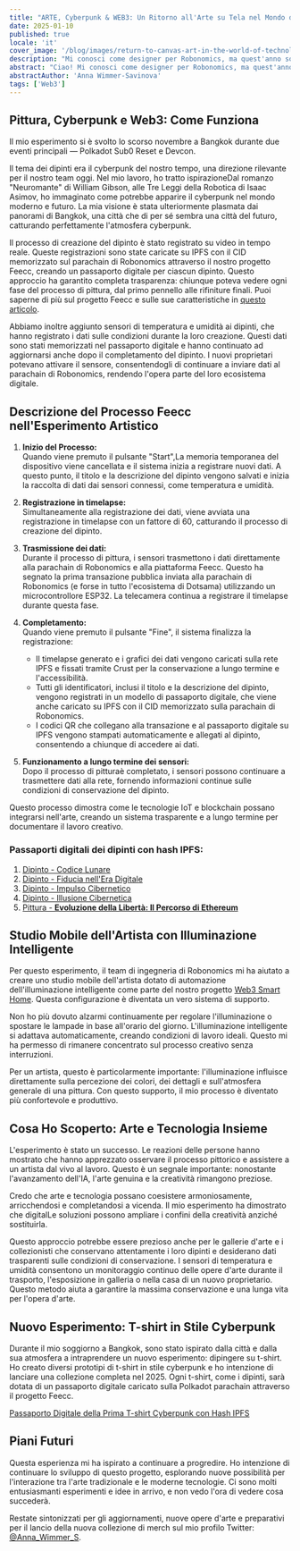 ```yaml
---
title: "ARTE, Cyberpunk & WEB3: Un Ritorno all'Arte su Tela nel Mondo della Tecnologia"
date: 2025-01-10
published: true
locale: 'it'
cover_image: '/blog/images/return-to-canvas-art-in-the-world-of-technology/cover.webp'
description: "Mi conosci come designer per Robonomics, ma quest'anno sono tornato come artista. L'IA eccelle veramente a un livello elevato in questo campo. Ma mi sono posto una domanda: c'è ancora spazio per veri artisti nel mondo della tecnologia? Per trovare la risposta, ho deciso di condurre un esperimento."
abstract: "Ciao! Mi conosci come designer per Robonomics, ma quest'anno sono tornato come artista. Da tempo osservo quanto rapidamente si stia sviluppando l'intelligenza artificiale e quanti la stiano utilizzando per creare immagini. L'IA eccelle veramente a un livello elevato in questo campo. Ma mi sono posto una domanda: c'è ancora spazio per veri artisti nel mondo della tecnologia? Per trovare la risposta, ho deciso di condurre un esperimento."
abstractAuthor: 'Anna Wimmer-Savinova'
tags: ['Web3']
---
```


## Pittura, Cyberpunk e Web3: Come Funziona

Il mio esperimento si è svolto lo scorso novembre a Bangkok durante due eventi principali — Polkadot Sub0 Reset e Devcon.

Il tema dei dipinti era il cyberpunk del nostro tempo, una direzione rilevante per il nostro team oggi. Nel mio lavoro, ho tratto ispirazioneDal romanzo "Neuromante" di William Gibson, alle Tre Leggi della Robotica di Isaac Asimov, ho immaginato come potrebbe apparire il cyberpunk nel mondo moderno e futuro. La mia visione è stata ulteriormente plasmata dai panorami di Bangkok, una città che di per sé sembra una città del futuro, catturando perfettamente l'atmosfera cyberpunk.

Il processo di creazione del dipinto è stato registrato su video in tempo reale. Queste registrazioni sono state caricate su IPFS con il CID memorizzato sul parachain di Robonomics attraverso il nostro progetto Feecc, creando un passaporto digitale per ciascun dipinto. Questo approccio ha garantito completa trasparenza: chiunque poteva vedere ogni fase del processo di pittura, dal primo pennello alle rifiniture finali. Puoi saperne di più sul progetto Feecc e sulle sue caratteristiche in [questo articolo](/blog/feecc-recap/).

Abbiamo inoltre aggiunto sensori di temperatura e umidità ai dipinti, che hanno registrato i dati sulle condizioni durante la loro creazione. Questi dati sono stati memorizzati nel passaporto digitale e hanno continuato ad aggiornarsi anche dopo il completamento del dipinto. I nuovi proprietari potevano attivare il sensore, consentendogli di continuare a inviare dati al parachain di Robonomics, rendendo l'opera parte del loro ecosistema digitale.

<RbImage zoom src="/blog/images/return-to-canvas-art-in-the-world-of-technology/feecc-art.webp" alt="processo di pittura" />

## Descrizione del Processo Feecc nell'Esperimento Artistico  

1. **Inizio del Processo:**  
    Quando viene premuto il pulsante "Start",La memoria temporanea del dispositivo viene cancellata e il sistema inizia a registrare nuovi dati. A questo punto, il titolo e la descrizione del dipinto vengono salvati e inizia la raccolta di dati dai sensori connessi, come temperatura e umidità.

2. **Registrazione in timelapse:**  
   Simultaneamente alla registrazione dei dati, viene avviata una registrazione in timelapse con un fattore di 60, catturando il processo di creazione del dipinto.

3. **Trasmissione dei dati:**  
   Durante il processo di pittura, i sensori trasmettono i dati direttamente alla parachain di Robonomics e alla piattaforma Feecc. Questo ha segnato la prima transazione pubblica inviata alla parachain di Robonomics (e forse in tutto l'ecosistema di Dotsama) utilizzando un microcontrollore ESP32. La telecamera continua a registrare il timelapse durante questa fase.

4. **Completamento:**  
   Quando viene premuto il pulsante "Fine", il sistema finalizza la registrazione:  
   - Il timelapse generato e i grafici dei dati vengono caricati sulla rete IPFS e fissati tramite Crust per la conservazione a lungo termine e l'accessibilità.  
   - Tutti gli identificatori, inclusi il titolo e la descrizione del dipinto, vengono registrati in un modello di passaporto digitale, che viene anche caricato su IPFS con il CID memorizzato sulla parachain di Robonomics.  
   - I codici QR che collegano alla transazione e al passaporto digitale su IPFS vengono stampati automaticamente e allegati al dipinto, consentendo a chiunque di accedere ai dati.

5. **Funzionamento a lungo termine dei sensori:**  
   Dopo il processo di pitturaè completato, i sensori possono continuare a trasmettere dati alla rete, fornendo informazioni continue sulle condizioni di conservazione del dipinto.

Questo processo dimostra come le tecnologie IoT e blockchain possano integrarsi nell'arte, creando un sistema trasparente e a lungo termine per documentare il lavoro creativo.

<RbImage zoom src="/blog/images/return-to-canvas-art-in-the-world-of-technology/art.webp" alt="anteprima dei dipinti" />

### Passaporti digitali dei dipinti con hash IPFS:

1. [Dipinto - Codice Lunare](https://ipfs.io/ipfs/QmZDD4kgaD2f7zWaJibKjDmCkh73aodLkNb2x96h4GfxDx)  
2. [Dipinto - Fiducia nell'Era Digitale](https://ipfs.io/ipfs/QmUwGQWSouxCtnHYtLep59waerVJWotVUmzcxiepvTwUeJ)  
3. [Dipinto - Impulso Cibernetico](https://ipfs.io/ipfs/Qme36C3Gmp1fRvME2sSypfSTSv4Kj9u3za2hhymy7oeqw6)  
4. [Dipinto - Illusione Cibernetica](https://ipfs.io/ipfs/QmTaKjMxrrPU7M4iCubHnWi6TfrxAXL3iQ6rQ3mev69gjz)  
5. [Pittura - **Evoluzione della Libertà: Il Percorso di Ethereum**](https://ipfs.io/ipfs/QmPBYuLFTw9sGHigZzQZ4LQHSZtUvgMfnFnRXFUi1nob5Y)  


## Studio Mobile dell'Artista con Illuminazione Intelligente

Per questo esperimento, il team di ingegneria di Robonomics mi ha aiutato a creare uno studio mobile dell'artista dotato di automazione dell'illuminazione intelligente come parte del nostro progetto [Web3 Smart Home](https://wiki.robonomics.network/docs/robonomics-smart-home-overview/). Questa configurazione è diventata un vero sistema di supporto.  

Non ho più dovuto alzarmi continuamente per regolare l'illuminazione o spostare le lampade in base all'orario del giorno. L'illuminazione intelligente si adattava automaticamente, creando condizioni di lavoro ideali. Questo mi ha permesso di rimanere concentrato sul processo creativo senza interruzioni.  

Per un artista, questo è particolarmente importante: l'illuminazione influisce direttamente sulla percezione dei colori, dei dettagli e sull'atmosfera generale di una pittura. Con questo supporto, il mio processo è diventato più confortevole e produttivo.  


## Cosa Ho Scoperto: Arte e Tecnologia Insieme

L'esperimento è stato un successo. Le reazioni delle persone hanno mostrato che hanno apprezzato osservare il processo pittorico e assistere a un artista dal vivo al lavoro. Questo è un segnale importante: nonostante l'avanzamento dell'IA, l'arte genuina e la creatività rimangono preziose.  

Credo che arte e tecnologia possano coesistere armoniosamente, arricchendosi e completandosi a vicenda. Il mio esperimento ha dimostrato che digitalLe soluzioni possono ampliare i confini della creatività anziché sostituirla.

Questo approccio potrebbe essere prezioso anche per le gallerie d'arte e i collezionisti che conservano attentamente i loro dipinti e desiderano dati trasparenti sulle condizioni di conservazione. I sensori di temperatura e umidità consentono un monitoraggio continuo delle opere d'arte durante il trasporto, l'esposizione in galleria o nella casa di un nuovo proprietario. Questo metodo aiuta a garantire la massima conservazione e una lunga vita per l'opera d'arte.

<YouTube id="https://www.youtube.com/watch?v=Rwp2bx1azzU&embeds_referring_euri=https%3A%2F%2Fwww.notion.so%2F&source_ve_path=Mjg2NjY" posterQuality="max"/>

## Nuovo Esperimento: T-shirt in Stile Cyberpunk

Durante il mio soggiorno a Bangkok, sono stato ispirato dalla città e dalla sua atmosfera a intraprendere un nuovo esperimento: dipingere su t-shirt. Ho creato diversi prototipi di t-shirt in stile cyberpunk e ho intenzione di lanciare una collezione completa nel 2025. Ogni t-shirt, come i dipinti, sarà dotata di un passaporto digitale caricato sulla Polkadot parachain attraverso il progetto Feecc.

[Passaporto Digitale della Prima T-shirt Cyberpunk con Hash IPFS](https://ipfs.io/ipfs/QmRjvPGaWEqZ7LjhgyZtUBcuccJYJZj2vfcqhzNSfg5mSc)

<YouTube id="https://www.youtube.com/watch?v=EmBsWiML-2Y&embeds_referring_euri=https%3A%2F%2Fwww.notion.so%2F&source_ve_path=Mjg2NjY" posterQuality="max"/>

<RbImage zoom src="/blog/images/return-to-canvas-art-in-the-world-of-technology/t-shirt.webp" alt="anteprima di magliette dipinte" />

## Piani Futuri

Questa esperienza mi ha ispirato a continuare a progredire. Ho intenzione di continuare lo sviluppo di questo progetto, esplorando nuove possibilità per l'interazione tra l'arte tradizionale e le moderne tecnologie. Ci sono molti entusiasmanti esperimenti e idee in arrivo, e non vedo l'ora di vedere cosa succederà.

Restate sintonizzati per gli aggiornamenti, nuove opere d'arte e preparativi per il lancio della nuova collezione di merch sul mio profilo Twitter: [@Anna_Wimmer_S](https://twitter.com/Anna_Wimmer_S).